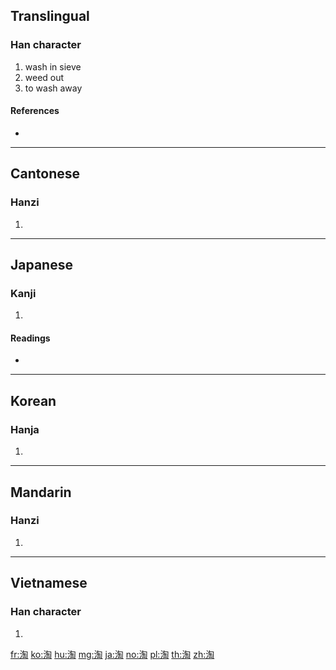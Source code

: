 ==Translingual==

===Han character===
{{Han char|rn=85|rad=水|as=08|sn=11|four=37120|canj=EPOU}}

# wash in sieve
# weed out
# to wash away

====References====
* {{Han ref|kx=0629.300|dkj=17642|dj=1032.030|hdz=31656.060|uh=6DD8|ud=28120|bh=B25E|bd=45662}}

----

==Cantonese==

===Hanzi===
{{yue-hanzi|jyut=|y=tou4}}

# {{defn|lang=yue|sort=水08}}

----

==Japanese==

===Kanji===
{{ja-kanji|grade=|rs=水08}}

# {{defn|lang=ja|sort=水08}}

====Readings====
* {{ja-readings|on=[[とう]] (tō)|kun=[[よなげる]] (yonageru)}}

----

==Korean==

===Hanja===
{{ko-hanja|hangeul=도|eumhun=|rv=do|mr=to|y=to}}

# {{defn|lang=ko|sort=水08}}

----

==Mandarin==

===Hanzi===
{{cmn-hanzi|pin=[[táo]] ([[tao2]])|wg=t'ao<sup>2</sup>}}

# {{defn|lang=cmn|sort=水08}}

----

==Vietnamese==

===Han character===
{{vi-hantu|[[đào]], [[rào]]|rs=水08}}

# {{defn|lang=vi|sort=水08}}

[[fr:淘]]
[[ko:淘]]
[[hu:淘]]
[[mg:淘]]
[[ja:淘]]
[[no:淘]]
[[pl:淘]]
[[th:淘]]
[[zh:淘]]